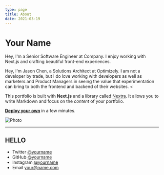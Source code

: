 ```yaml
---
type: page
title: About
date: 2021-03-19
---
```



# Your Name

Hey, I'm a Senior Software Engineer at Company. I enjoy working with Next.js and crafting beautiful front-end experiences.

Hey, I'm Jason Chen, a Solutions Architect at Optimizely. I am not a developer by trade, but I do love working with developers as well as marketers and Product Managers in seeing the value that experimentation can bring to both the frontend and backend of their websites.
<

This portfolio is built with **Next.js** and a library called [Nextra](https://nextra.vercel.app/). It allows you to write Markdown and focus on the _content_ of your portfolio.

[**Deploy your own**](https://vercel.com/new/git/external?repository-url=https://github.com/vercel-solutions/nextjs-portfolio-starter&project-name=portfolio&repository-name=portfolio) in a few minutes.

<Image
  src="/images/Jason-Chen-4.jpeg"
  alt="Photo"
  width={1125}
  height={750}
  priority
  className="next-image"
/>

---
HELLO
---

- Twitter [@yourname](https://twitter.com/yourname)
- GitHub [@yourname](https://github.com/yourname)
- Instagram [@yourname](https://instagram.com/yourname)
- Email your@name.com
